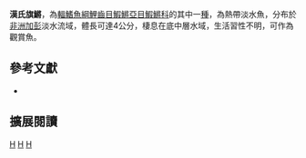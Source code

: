 {{Speciesbox 
| taxon = Aphyosemion hanneloreae
| status = LC
| status_system = IUCN3.1
| authority =  [[Radda|Radda]] & [[Pürzl|Pürzl]], 1985
| synonyms = *''Aphyosemion hanneloreae hanneloreae,Radda & Pürzl, 1985''
}}
'''漢氏旗鱂'''，為[[輻鰭魚綱|輻鰭魚綱]][[鯉齒目|鯉齒目]][[鰕鱂亞目|鰕鱂亞目]][[鰕鱂科|鰕鱂科]]的其中一[[種|種]]，為熱帶淡水魚，分布於[[非洲|非洲]][[加彭|加彭]]淡水流域，體長可達4公分，棲息在底中層水域，生活習性不明，可作為觀賞魚。
== 參考文獻 ==
*{{FishBase_species|genus=Aphyosemion|species=hanneloreae|year=2014|month=7}}

== 擴展閱讀 ==
{{refbegin}}
{{wikispecies-inline|Aphyosemion hanneloreae|漢氏旗鱂}}
{{refend}}
{{Taxonbar|from=Q10955679}}

[[Category:IUCN红色名录无危物种|H]]
[[Category:觀賞魚|H]]
[[Category:旗鱂屬|H]]


{{魚類小作品}}